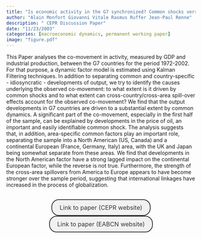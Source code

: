 ```yaml
---
title: "Is economic activity in the G7 synchronized? Common shocks versus spillover effects"
author: "Alain Monfort Giovanni Vitale Rasmus Ruffer Jean-Paul Renne"
description: " CEPR Discussion Paper"
date: "11/23/2003"
categories: [macroeconomic dynamics, permanent working paper]
image: "figure.pdf"
---
```


<!-- description: "Affine Term Structure Model that provides non-negative yields and is able to accommodate a short-term rate that stays at the zero lower bound (ZLB) for extended periods of time." -->

<!-- subtitle: -->

<!-- image: "figure.jpeg" -->


This Paper analyses the co-movement in activity, measured by GDP and industrial production, between the G7 countries for the period 1972-2002. For that purpose, a dynamic factor model is estimated using Kalman Filtering techniques. In addition to separating common and country-specific - idiosyncratic - developments of output, we try to identify the causes underlying the observed co-movement: to what extent is it driven by common shocks and to what extent can cross-country/cross-area spill-over effects account for the observed co-movement? We find that the output developments in G7 countries are driven to a substantial extent by common dynamics. A significant part of the co-movement, especially in the first half of the sample, can be explained by developments in the price of oil, an important and easily identifiable common shock. The analysis suggests that, in addition, area-specific common factors play an important role, separating the sample into a North American (US, Canada) and a continental European (France, Germany, Italy) area, with the UK and Japan being somewhat separate from these areas. We find that developments in the North American factor have a strong lagged impact on the continental European factor, while the reverse is not true. Furthermore, the strength of the cross-area spillovers from America to Europe appears to have become stronger over the sample period, suggesting that international linkages have increased in the process of globalization.



```{=html}
<div  style="margin: 30px; text-align: center;">
<a class="btn btn-primary" href="https://cepr.org/publications/dp4119" role="button" target="_blank" style="            display: inline-block;
            padding: 10px 20px;
            border: 2px solid #333;
            border-radius: 20px;
            background-color: #f1f1f1;
            text-decoration: none;
            color: #333;
            margin: 0 10px;
            font-size: 16px;">Link to paper (CEPR website)</a>
<a class="btn btn-primary" href="https://eabcn.org/paper/economic-activity-g7-synchronized-common-shocks-versus-spillover-effects" role="button" target="_blank" style="            display: inline-block;
            padding: 10px 20px;
            border: 2px solid #333;
            border-radius: 20px;
            background-color: #f1f1f1;
            text-decoration: none;
            color: #333;
            margin: 0 10px;
            font-size: 16px;">Link to paper (EABCN website)</a>
</div>
```



<!-- In order to have bibtex in place of R code, add in front matter: -->
<!-- format: -->
<!--   html: -->
<!--     code-fold: true -->
<!--     code-summary: "Bibtex" -->

<!-- ```{r essai, eval=FALSE} -->
<!-- article = { -->
<!--   author = {JPR}, -->
<!--   year=2010 -->
<!-- } -->
<!-- ``` -->

